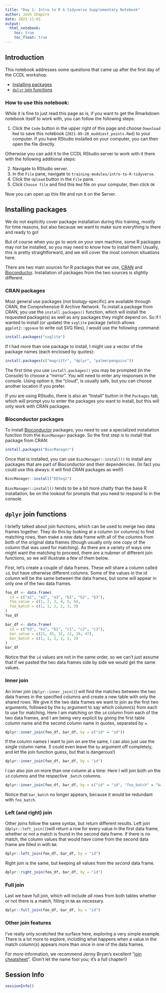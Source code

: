 ```yaml
---
title: "Day 1: Intro to R & tidyverse Supplementary Notebook"
author: Josh Shapiro
date: 2021-11-01
output:   
  html_notebook: 
    toc: true
    toc_float: true
---
```



## Introduction

This notebook addresses some questions that came up after the first day of the CCDL workshop.

- [Installing packages](#installing-packages)
- [`dplyr` join functions](#dplyr-join-functions)

### How to use this notebook: 

While it is fine to just read this page as is, if you want to get the Rmarkdown notebook itself to work with, you can follow the following steps:

1. Click the `Code` button in the upper right of this page and choose `Download Rmd` to save this notebook (`2021-09-20_muddiest_points.Rmd`) to your computer.
If you have RStudio installed on your computer, you can then open the file directly.

Otherwise you can add it to the CCDL RStudio server to work with it there with the following additional steps:

2. Navigate to RStudio server.  
3. In the `File` pane, navigate to `training-modules/intro-to-R-tidyverse`.     
4. Click the `Upload` button in the `File` pane.   
5. Click `Choose file` and find this `Rmd` file on your computer, then click `OK`  


Now you can open up this file and run it on the Server. 

## Installing packages

We do not explicitly cover package installation during this training, mostly for time reasons, but also because we want to make sure everything is there and ready to go!

But of course when you go to work on your own machine, some R packages may not be installed, so you may need to know how to install them!
Usually, this is pretty straightforward, and we will cover the most common situations here.

There are two main sources for R packages that we use, [CRAN](https://cran.r-project.org/) and [Bioconductor](https://bioconductor.org/).
Installation of packages from the two sources is slightly different.

### CRAN packages

Most general use packages (not biology-specific) are available through CRAN, the Comprehensive R Archive Network.
To install a package from CRAN, you use the `install.packages()` function, which will install the requested package(s) as well as any packages they might depend on.
So if I wanted to install (or update) the `svglite` package (which allows `ggplot2::ggsave` to write out SVG files), I would use the following command:

```r
install.packages("svglite")
```

If I had more than one package to install, I might use a vector of the package names (each enclosed by quotes):

```r
install.packages(c("magrittr", "dplyr", "palmerpenguins"))
```

The first time you use `install.packages()` you may be prompted (in the Console) to choose a "mirror". 
You will need to enter any responses in the console.
Using option `0`, the "cloud", is usually safe, but you can choose another location if you prefer.

If you are using RStudio, there is also an "Install" button in the `Packages` tab, which will prompt you to enter the packages you want to install, but this will only work with CRAN packages.

### Bioconductor packages

To install [Bioconductor](https://bioconductor.org/) packages, you need to use a specialized installation function from the `BiocManager` package.
So the first step is to install that package from CRAN:

```r
install.packages("BiocManager")
```

Once that is installed, you can use `BiocManager::install()` to install any packages that are part of Bioconductor and their dependencies. 
(In fact you could use this always: it will find CRAN packages as well!)

```r
BiocManager::install("DESeq2")
```

`BiocManager::install()` tends to be a bit more chatty than the base R installation; be on the lookout for prompts that you need to respond to in the console.

## `dplyr` join functions

I briefly talked about join functions, which can be used to merge two data frames together. 
They do this by looking at a column (or columns) to find matching rows, then make a new data frame with all of the columns from both of the original data frames (though usually only one copy of the column that was used for matching).
As there are a variety of ways one might want the matching to proceed, there are a nubmer of different join functions, so we will illustrate a few of them below.

First, let's create a couple of data frames. 
These will share a column called `id`, but have otherwise different columns.
Some of the values in the id column will be the same between the data frames, but some will appear in only one of the two data frames.

```r
foo_df <- data.frame(
  id = c("a1", "a2", "a3", "b1", "b2", "b3"),
  foo_value = c(1, 2, 3, 4, 5, 6),
  foo_batch = c(1, 1, 2, 2, 3, 3)
)
foo_df
```
```r
bar_df <- data.frame(
  id = c("b3", "b2", "b1", "c1", "c2", "c3"),
  bar_value = c(21, 45, 32, 12, 30, 47),
  bar_batch = c(1, 1, 2, 2, 3, 3)
)
bar_df
```

Notice that the `id` values are not in the same order, so we can't just assume that if we pasted the two data frames side by side we would get the same values.

### Inner join

An inner join (`dplyr::inner_join()`) will find the matches between the two data frames in the specified columns and create a new table with only the shared rows.
We give it the two data frames we want to join as the first two arguments, followed by the `by` argument to say which column(s) from each to use for matching.
Here I am matching on the `id` column from each of the two data frames, and I am being very explicit by giving the first table column name and the second column name in quotes, separated by `=`.

```r
dplyr::inner_join(foo_df, bar_df, by = c("id" = "id"))
```

If the column names I want to join on are the same, I can also just use the single column name. 
(I could even leave the `by` argument off completely, and let the join function guess, but that is dangerous!)

```r
dplyr::inner_join(foo_df, bar_df, by = "id")
```

I can also join on more than one column at a time:
Here I will join both on the `id` columns and the respective `_batch` columns.

```r
dplyr::inner_join(foo_df, bar_df, by = c("id" = "id", "foo_batch" = "bar_batch"))
```
Notice that `bar_batch` no longer appears, because it would be redundant with `foo_batch`.

### Left (and right) join

Other joins follow the same syntax, but return different results. 
Left join (`dplyr::left_join()`)will return a row for every value in the first data frame, whether or not a match is found in the second data frame.
If there is no match, the column values that would have come from the second data frame are filled in with `NA`:

```r
dplyr::left_join(foo_df, bar_df, by = "id")
```

Right join is the same, but keeping all values from the _second_ data frame.

```r
dplyr::right_join(foo_df, bar_df, by = "id")
```
### Full join

Last we have full join, which will include _all_ rows from both tables whether or not there is a match, filling in `NA` as necessary.

```r
dplyr::full_join(foo_df, bar_df, by = "id")
```

### Other join features

I've really only scratched the surface here, exploring a very simple example. 
There is a lot more to explore, including what happens when a value in the match column(s) appears more than once in one of the data frames.

For more information, we recommend Jenny Bryan's excellent "[join cheatsheet](https://stat545.com/join-cheatsheet.html)". 
(Don't let the name fool you; it's a full chapter!)

## Session Info
```r
sessionInfo()
```





